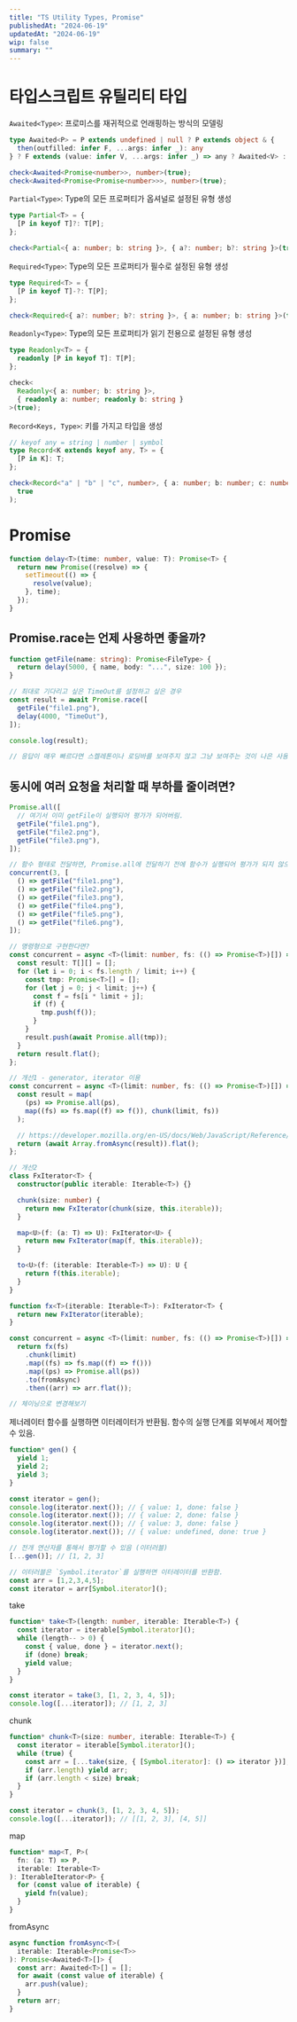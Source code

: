 ```yaml
---
title: "TS Utility Types, Promise"
publishedAt: "2024-06-19"
updatedAt: "2024-06-19"
wip: false
summary: ""
---
```


# 타입스크립트 유틸리티 타입

`Awaited<Type>`: 프로미스를 재귀적으로 언래핑하는 방식의 모델링

```ts
type Awaited<P> = P extends undefined | null ? P extends object & {
  then(outfilled: infer F, ...args: infer _): any
} ? F extends (value: infer V, ...args: infer _) => any ? Awaited<V> : never : P;

check<Awaited<Promise<number>>, number>(true);
check<Awaited<Promise<Promise<number>>>, number>(true);
```

`Partial<Type>`: Type의 모든 프로퍼티가 옵셔널로 설정된 유형 생성

```ts
type Partial<T> = {
  [P in keyof T]?: T[P];
};

check<Partial<{ a: number; b: string }>, { a?: number; b?: string }>(true);
```

`Required<Type>`: Type의 모든 프로퍼티가 필수로 설정된 유형 생성

```ts
type Required<T> = {
  [P in keyof T]-?: T[P];
};

check<Required<{ a?: number; b?: string }>, { a: number; b: string }>(true);
```

`Readonly<Type>`: Type의 모든 프로퍼티가 읽기 전용으로 설정된 유형 생성

```ts
type Readonly<T> = {
  readonly [P in keyof T]: T[P];
};

check<
  Readonly<{ a: number; b: string }>,
  { readonly a: number; readonly b: string }
>(true);
```

`Record<Keys, Type>`: 키를 가지고 타입을 생성

```ts
// keyof any = string | number | symbol
type Record<K extends keyof any, T> = {
  [P in K]: T;
};

check<Record<"a" | "b" | "c", number>, { a: number; b: number; c: number }>(
  true
);
```

# Promise

```ts
function delay<T>(time: number, value: T): Promise<T> {
  return new Promise((resolve) => {
    setTimeout(() => {
      resolve(value);
    }, time);
  });
}
```

## Promise.race는 언제 사용하면 좋을까?

```ts
function getFile(name: string): Promise<FileType> {
  return delay(5000, { name, body: "...", size: 100 });
}

// 최대로 기다리고 싶은 TimeOut를 설정하고 싶은 경우
const result = await Promise.race([
  getFile("file1.png"),
  delay(4000, "TimeOut"),
]);

console.log(result);

// 응답이 매우 빠르다면 스켈레톤이나 로딩바를 보여주지 않고 그냥 보여주는 것이 나은 사용자 경험일 수 있음. 이런 경우 race를 사용해서 특정 시간보다 느리게 응답이 오는 경우 우선 로딩바를 보여주고 요청을 계속할 수 있음
```

## 동시에 여러 요청을 처리할 때 부하를 줄이려면?

```ts
Promise.all([
  // 여기서 이미 getFile이 실행되어 평가가 되어버림.
  getFile("file1.png"),
  getFile("file2.png"),
  getFile("file3.png"),
]);

// 함수 형태로 전달하면, Promise.all에 전달하기 전에 함수가 실행되어 평가가 되지 않으므로, 원하는 결과를 얻을 수 있음
concurrent(3, [
  () => getFile("file1.png"),
  () => getFile("file2.png"),
  () => getFile("file3.png"),
  () => getFile("file4.png"),
  () => getFile("file5.png"),
  () => getFile("file6.png"),
]);

// 명령형으로 구현한다면?
const concurrent = async <T>(limit: number, fs: (() => Promise<T>)[]) => {
  const result: T[][] = [];
  for (let i = 0; i < fs.length / limit; i++) {
    const tmp: Promise<T>[] = [];
    for (let j = 0; j < limit; j++) {
      const f = fs[i * limit + j];
      if (f) {
        tmp.push(f());
      }
    }
    result.push(await Promise.all(tmp));
  }
  return result.flat();
};

// 개선1 - generator, iterator 이용
const concurrent = async <T>(limit: number, fs: (() => Promise<T>)[]) => {
  const result = map(
    (ps) => Promise.all(ps),
    map((fs) => fs.map((f) => f()), chunk(limit, fs))
  );

  // https://developer.mozilla.org/en-US/docs/Web/JavaScript/Reference/Global_Objects/Array/fromAsync
  return (await Array.fromAsync(result)).flat();
};

// 개선2
class FxIterator<T> {
  constructor(public iterable: Iterable<T>) {}

  chunk(size: number) {
    return new FxIterator(chunk(size, this.iterable));
  }

  map<U>(f: (a: T) => U): FxIterator<U> {
    return new FxIterator(map(f, this.iterable));
  }

  to<U>(f: (iterable: Iterable<T>) => U): U {
    return f(this.iterable);
  }
}

function fx<T>(iterable: Iterable<T>): FxIterator<T> {
  return new FxIterator(iterable);
}

const concurrent = async <T>(limit: number, fs: (() => Promise<T>)[]) => {
  return fx(fs)
    .chunk(limit)
    .map((fs) => fs.map((f) => f()))
    .map((ps) => Promise.all(ps))
    .to(fromAsync)
    .then((arr) => arr.flat());

// 체이닝으로 변경해보기

```

제너레이터 함수를 실행하면 이터레이터가 반환됨. 함수의 실행 단계를 외부에서 제어할 수 있음.

```ts
function* gen() {
  yield 1;
  yield 2;
  yield 3;
}

const iterator = gen();
console.log(iterator.next()); // { value: 1, done: false }
console.log(iterator.next()); // { value: 2, done: false }
console.log(iterator.next()); // { value: 3, done: false }
console.log(iterator.next()); // { value: undefined, done: true }

// 전개 연산자를 통해서 평가할 수 있음 (이터러블)
[...gen()]; // [1, 2, 3]

// 이터러블은 `Symbol.iterator`를 실행하면 이터레이터를 반환함.
const arr = [1,2,3,4,5];
const iterator = arr[Symbol.iterator]();
```

take

```ts
function* take<T>(length: number, iterable: Iterable<T>) {
  const iterator = iterable[Symbol.iterator]();
  while (length-- > 0) {
    const { value, done } = iterator.next();
    if (done) break;
    yield value;
  }
}

const iterator = take(3, [1, 2, 3, 4, 5]);
console.log([...iterator]); // [1, 2, 3]
```

chunk

```ts
function* chunk<T>(size: number, iterable: Iterable<T>) {
  const iterator = iterable[Symbol.iterator]();
  while (true) {
    const arr = [...take(size, { [Symbol.iterator]: () => iterator })];
    if (arr.length) yield arr;
    if (arr.length < size) break;
  }
}

const iterator = chunk(3, [1, 2, 3, 4, 5]);
console.log([...iterator]); // [[1, 2, 3], [4, 5]]
```

map

```ts
function* map<T, P>(
  fn: (a: T) => P,
  iterable: Iterable<T>
): IterableIterator<P> {
  for (const value of iterable) {
    yield fn(value);
  }
}
```

fromAsync

```ts
async function fromAsync<T>(
  iterable: Iterable<Promise<T>>
): Promise<Awaited<T>[]> {
  const arr: Awaited<T>[] = [];
  for await (const value of iterable) {
    arr.push(value);
  }
  return arr;
}
```